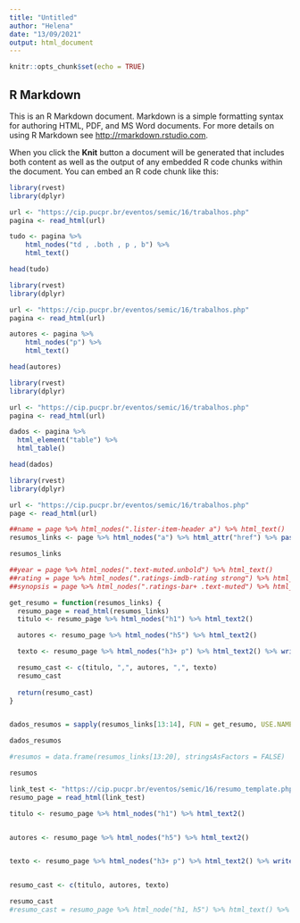 ```yaml
---
title: "Untitled"
author: "Helena"
date: "13/09/2021"
output: html_document
---
```


```r
knitr::opts_chunk$set(echo = TRUE)
```

## R Markdown

This is an R Markdown document. Markdown is a simple formatting syntax for authoring HTML, PDF, and MS Word documents. For more details on using R Markdown see <http://rmarkdown.rstudio.com>.

When you click the **Knit** button a document will be generated that includes both content as well as the output of any embedded R code chunks within the document. You can embed an R code chunk like this:

```r
library(rvest)
library(dplyr)

url <- "https://cip.pucpr.br/eventos/semic/16/trabalhos.php"
pagina <- read_html(url)

tudo <- pagina %>%
    html_nodes("td , .both , p , b") %>% 
    html_text()

head(tudo)

```


```r
library(rvest)
library(dplyr)

url <- "https://cip.pucpr.br/eventos/semic/16/trabalhos.php"
pagina <- read_html(url)

autores <- pagina %>%
    html_nodes("p") %>% 
    html_text()

head(autores)
```


```r
library(rvest)
library(dplyr)

url <- "https://cip.pucpr.br/eventos/semic/16/trabalhos.php"
pagina <- read_html(url)

dados <- pagina %>%
  html_element("table") %>%
  html_table()

head(dados)

```


```r
library(rvest)
library(dplyr)

url <- "https://cip.pucpr.br/eventos/semic/16/trabalhos.php"
page <- read_html(url)

##name = page %>% html_nodes(".lister-item-header a") %>% html_text()
resumos_links <- page %>% html_nodes("a") %>% html_attr("href") %>% paste("https://cip.pucpr.br/eventos/semic/16/", ., sep="")

resumos_links

##year = page %>% html_nodes(".text-muted.unbold") %>% html_text()
##rating = page %>% html_nodes(".ratings-imdb-rating strong") %>% html_text()
##synopsis = page %>% html_nodes(".ratings-bar+ .text-muted") %>% html_text()

get_resumo = function(resumos_links) {
  resumo_page = read_html(resumos_links)
  titulo <- resumo_page %>% html_nodes("h1") %>% html_text2()

  autores <- resumo_page %>% html_nodes("h5") %>% html_text2()

  texto <- resumo_page %>% html_nodes("h3+ p") %>% html_text2() %>% writeLines()

  resumo_cast <- c(titulo, ",", autores, ",", texto)
  resumo_cast
  
  return(resumo_cast)
}


dados_resumos = sapply(resumos_links[13:14], FUN = get_resumo, USE.NAMES = FALSE)

dados_resumos

#resumos = data.frame(resumos_links[13:20], stringsAsFactors = FALSE)

resumos

```



```r

link_test <- "https://cip.pucpr.br/eventos/semic/16/resumo_template.php?id=0011439"
resumo_page = read_html(link_test)

titulo <- resumo_page %>% html_nodes("h1") %>% html_text2()


autores <- resumo_page %>% html_nodes("h5") %>% html_text2()


texto <- resumo_page %>% html_nodes("h3+ p") %>% html_text2() %>% writeLines()


resumo_cast <- c(titulo, autores, texto)

resumo_cast
#resumo_cast = resumo_page %>% html_node("h1, h5") %>% html_text() %>% paste(collapse = ",")



  
```


